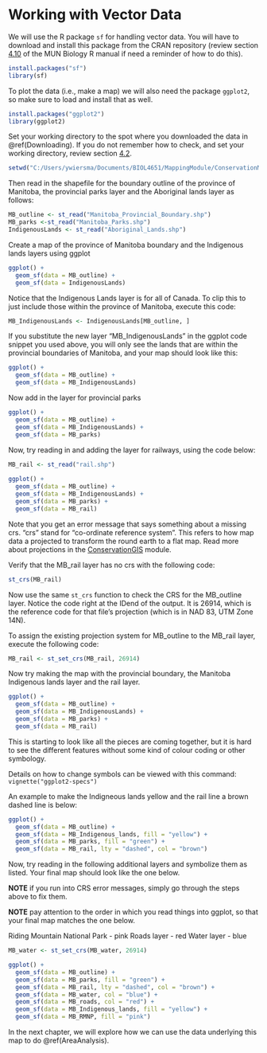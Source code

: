 # Working with Vector Data {#Vectors}

We will use the R package ```sf``` for handling vector data. You will have to download and install this package from the CRAN repository (review section [4.10](https://ahurford.github.io/quant-guide-all-courses/rintro.html#r-packages) of the MUN Biology R manual if need a reminder of how to do this).

```r
install.packages("sf")
library(sf) 
```

To plot the data (i.e., make a map) we will also need the package ```ggplot2```, so make sure to load and install that as well.

```r
install.packages("ggplot2")
library(ggplot2)
```


Set your working directory to the spot where you downloaded the data in \@ref(Downloading). If you do not remember how to check, and set your working directory, review section [4.2](https://ahurford.github.io/quant-guide-all-courses/rintro.html#working-directory).

```r
setwd("C:/Users/ywiersma/Documents/BIOL4651/MappingModule/ConservationMapplingModule/GIS_MB")
```

Then read in the shapefile for the boundary outline of the province of Manitoba, the provincial parks layer and the Aboriginal lands layer as follows:

```r
MB_outline <- st_read("Manitoba_Provincial_Boundary.shp")
MB_parks <-st_read("Manitoba_Parks.shp")
IndigenousLands <- st_read("Aboriginal_Lands.shp")
```

Create a map of the province of Manitoba boundary and the Indigenous lands layers using ggplot

```r
ggplot() +
  geom_sf(data = MB_outline) + 
  geom_sf(data = IndigenousLands)
```

Notice that the Indigenous Lands layer is for all of Canada. To clip this to just include those within the province of Manitoba, execute this code:

```r
MB_IndigenousLands <- IndigenousLands[MB_outline, ]
```

If you substitute the new layer "MB_IndigenousLands" in the ggplot code snippet you used above, you will only see the lands that are within the provincial boundaries of Manitoba, and your map should look like this: 

```r
ggplot() +
  geom_sf(data = MB_outline) + 
  geom_sf(data = MB_IndigenousLands)
```

Now add in the layer for provincial parks

```r
ggplot() +
  geom_sf(data = MB_outline) + 
  geom_sf(data = MB_IndigenousLands) + 
  geom_sf(data = MB_parks)
```

Now, try reading in and adding the layer for railways, using the code below:

```r
MB_rail <- st_read("rail.shp")
  
ggplot() +
  geom_sf(data = MB_outline) + 
  geom_sf(data = MB_IndigenousLands) +
  geom_sf(data = MB_parks) +
  geom_sf(data = MB_rail)
```

Note that you get an error message that says something about a missing crs. "crs" stand for "co-ordinate reference system". This refers to how map data a projected to transform the round earth to a flat map. Read more about projections in the [ConservationGIS](https://nlboreal.github.io/ConservationGIS/projections.html) module.

Verify that the MB_rail layer has no crs with the following code:

```r
st_crs(MB_rail)
```

Now use the same ```st_crs``` function to check the CRS for the MB_outline layer. Notice the code right at the IDend of the output. It is 26914, which is the reference code for that file's projection (which is in NAD 83, UTM Zone 14N).

To assign the existing projection system for MB_outline to the MB_rail layer, execute the following code:

```r
MB_rail <- st_set_crs(MB_rail, 26914)
```

Now try making the map with the provincial boundary, the Manitoba Indigenous lands layer and the rail layer.

```r
ggplot() +
  geom_sf(data = MB_outline) + 
  geom_sf(data = MB_IndigenousLands) +
  geom_sf(data = MB_parks) +
  geom_sf(data = MB_rail)
```

This is starting to look like all the pieces are coming together, but it is hard to see the different features without some kind of colour coding or other symbology.

Details on how to change symbols can be viewed with this command: 
```vignette("ggplot2-specs")```

An example to make the Indigneous lands yellow and the rail line a brown dashed line is below:

```r
ggplot() +
  geom_sf(data = MB_outline) + 
  geom_sf(data = MB_Indigenous_lands, fill = "yellow") + 
  geom_sf(data = MB_parks, fill = "green") +
  geom_sf(data = MB_rail, lty = "dashed", col = "brown")
```

Now, try reading in the following additional layers and symbolize them as listed. Your final map should look like the one below. 

**NOTE** if you run into CRS error messages, simply go through the steps above to fix them.

**NOTE** pay attention to the order in which you read things into ggplot, so that your final map matches the one below.

Riding Mountain National Park - pink
Roads layer - red
Water layer - blue

```r
MB_water <- st_set_crs(MB_water, 26914)

ggplot() +
  geom_sf(data = MB_outline) + 
  geom_sf(data = MB_parks, fill = "green") + 
  geom_sf(data = MB_rail, lty = "dashed", col = "brown") +
  geom_sf(data = MB_water, col = "blue") +
  geom_sf(data = MB_roads, col = "red") + 
  geom_sf(data = MB_Indigenous_lands, fill = "yellow") + 
  geom_sf(data = MB_RMNP, fill = "pink")
```

In the next chapter, we will explore how we can use the data underlying this map to do \@ref(AreaAnalysis).

